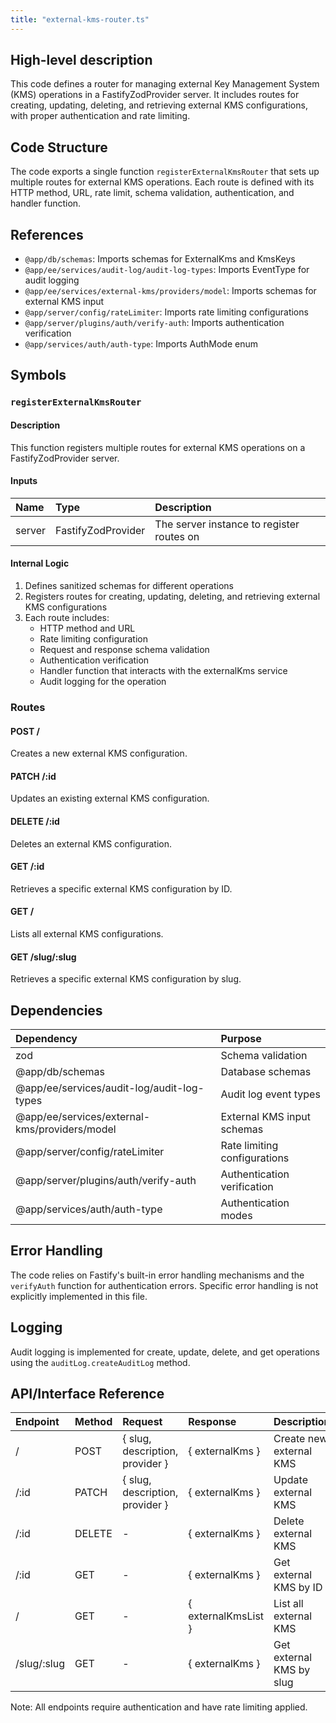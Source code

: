 ```yaml
---
title: "external-kms-router.ts"
---
```


## High-level description
This code defines a router for managing external Key Management System (KMS) operations in a FastifyZodProvider server. It includes routes for creating, updating, deleting, and retrieving external KMS configurations, with proper authentication and rate limiting.

## Code Structure
The code exports a single function `registerExternalKmsRouter` that sets up multiple routes for external KMS operations. Each route is defined with its HTTP method, URL, rate limit, schema validation, authentication, and handler function.

## References
- `@app/db/schemas`: Imports schemas for ExternalKms and KmsKeys
- `@app/ee/services/audit-log/audit-log-types`: Imports EventType for audit logging
- `@app/ee/services/external-kms/providers/model`: Imports schemas for external KMS input
- `@app/server/config/rateLimiter`: Imports rate limiting configurations
- `@app/server/plugins/auth/verify-auth`: Imports authentication verification
- `@app/services/auth/auth-type`: Imports AuthMode enum

## Symbols

### `registerExternalKmsRouter`
#### Description
This function registers multiple routes for external KMS operations on a FastifyZodProvider server.

#### Inputs
| Name | Type | Description |
|:-----|:-----|:------------|
| server | FastifyZodProvider | The server instance to register routes on |

#### Internal Logic
1. Defines sanitized schemas for different operations
2. Registers routes for creating, updating, deleting, and retrieving external KMS configurations
3. Each route includes:
   - HTTP method and URL
   - Rate limiting configuration
   - Request and response schema validation
   - Authentication verification
   - Handler function that interacts with the externalKms service
   - Audit logging for the operation

### Routes

#### POST /
Creates a new external KMS configuration.

#### PATCH /:id
Updates an existing external KMS configuration.

#### DELETE /:id
Deletes an external KMS configuration.

#### GET /:id
Retrieves a specific external KMS configuration by ID.

#### GET /
Lists all external KMS configurations.

#### GET /slug/:slug
Retrieves a specific external KMS configuration by slug.

## Dependencies
| Dependency | Purpose |
|:-----------|:--------|
| zod | Schema validation |
| @app/db/schemas | Database schemas |
| @app/ee/services/audit-log/audit-log-types | Audit log event types |
| @app/ee/services/external-kms/providers/model | External KMS input schemas |
| @app/server/config/rateLimiter | Rate limiting configurations |
| @app/server/plugins/auth/verify-auth | Authentication verification |
| @app/services/auth/auth-type | Authentication modes |

## Error Handling
The code relies on Fastify's built-in error handling mechanisms and the `verifyAuth` function for authentication errors. Specific error handling is not explicitly implemented in this file.

## Logging
Audit logging is implemented for create, update, delete, and get operations using the `auditLog.createAuditLog` method.

## API/Interface Reference
| Endpoint | Method | Request | Response | Description |
|:---------|:-------|:--------|:---------|:------------|
| / | POST | { slug, description, provider } | { externalKms } | Create new external KMS |
| /:id | PATCH | { slug, description, provider } | { externalKms } | Update external KMS |
| /:id | DELETE | - | { externalKms } | Delete external KMS |
| /:id | GET | - | { externalKms } | Get external KMS by ID |
| / | GET | - | { externalKmsList } | List all external KMS |
| /slug/:slug | GET | - | { externalKms } | Get external KMS by slug |

Note: All endpoints require authentication and have rate limiting applied.